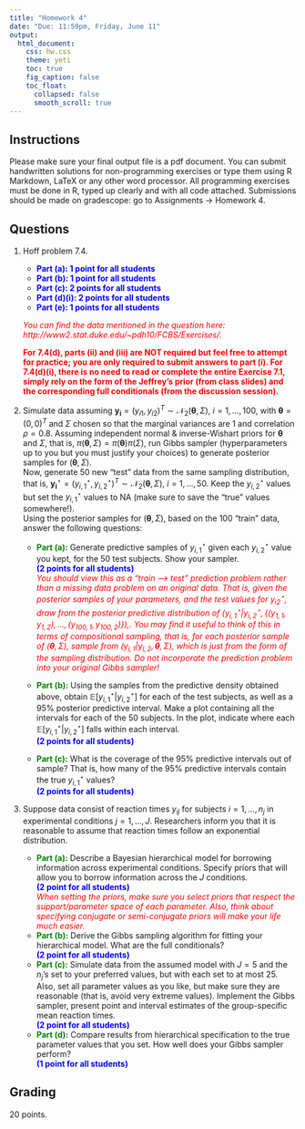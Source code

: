 ```yaml
---
title: "Homework 4"
date: "Due: 11:59pm, Friday, June 11"
output: 
  html_document: 
    css: hw.css
    theme: yeti
    toc: true
    fig_caption: false
    toc_float:
      collapsed: false
      smooth_scroll: true
---
```


## Instructions

Please make sure your final output file is a pdf document. You can submit handwritten solutions for non-programming exercises or type them using R Markdown, LaTeX or any other word processor. All programming exercises must be done in R, typed up clearly and with all code attached. Submissions should be made on gradescope: go to Assignments $\rightarrow$ Homework 4.

## Questions

1.  Hoff problem 7.4.
    + <font color="blue">**Part (a): 1 point for all students**</font>
    + <font color="blue">**Part (b): 1 point for all students**</font>
    + <font color="blue">**Part (c): 2 points for all students**</font>
    + <font color="blue">**Part (d)(i): 2 points for all students**</font>
    + <font color="blue">**Part (e): 1 points for all students**</font>

    <font color="red">*You can find the data mentioned in the question here: http://www2.stat.duke.edu/~pdh10/FCBS/Exercises/.* </font>
    
    <font color="red">**For 7.4(d), parts (ii) and (iii) are NOT required but feel free to attempt for practice; you are only required to submit answers to part (i). For 7.4(d)(i), there is no need to read or complete the entire Exercise 7.1, simply rely on the form of the Jeffrey's prior (from class slides) and the corresponding full conditionals (from the discussion session).**</font>

2. Simulate data assuming $\boldsymbol{y_i} = (y_{i1},y_{i2})^T \sim \mathcal{N}_2(\boldsymbol{\theta}, \Sigma)$, $i = 1, \ldots, 100$, with $\boldsymbol{\theta} = (0,0)^T$ and $\Sigma$ chosen so that the marginal variances are $1$ and correlation $\rho = 0.8$. Assuming independent normal & inverse-Wishart priors for $\boldsymbol{\theta}$ and $\Sigma$, that is, $\pi(\boldsymbol{\theta}, \Sigma) = \pi(\boldsymbol{\theta}) \pi(\Sigma)$, run Gibbs sampler (hyperparameters up to you but you must justify your choices) to generate posterior samples for $(\boldsymbol{\theta}, \Sigma)$.  
Now, generate 50 new "test" data from the same sampling distribution,  that is, $\boldsymbol{y_i}^\star = (y_{i,1}^\star,y_{i,2}^\star)^T \sim \mathcal{N}_2(\boldsymbol{\theta}, \Sigma)$, $i = 1, \ldots, 50$. Keep the $y_{i,2}^\star$ values but set the $y_{i,1}^\star$ values to NA (make sure to save the "true" values somewhere!).  
    Using the posterior samples for $(\boldsymbol{\theta}, \Sigma)$, based on the 100 "train" data, answer the following questions:
    + <font color="green">**Part (a):**</font> Generate predictive samples of $y_{i,1}^\star$ given each $y_{i,2}^\star$ value you kept, for the 50 test subjects. Show your sampler.  
    <font color="blue">**(2 points for all students)**</font>  
    <font color="red">*You should view this as a "train --> test" prediction problem rather than a missing data problem on an original data. That is, given the posterior samples of your parameters, and the test values for $y_{i2}^\star$, draw from the posterior predictive distribution of $(y_{i,1}^\star | y_{i,2}^\star, \{(y_{1,1},y_{1,2}), \ldots, (y_{100,1},y_{100,2})\})$,. You may find it useful to think of this in terms of compositional sampling, that is, for each posterior sample of $(\boldsymbol{\theta}, \Sigma)$, sample from $(y_{i,1} | y_{i,2}, \boldsymbol{\theta}, \Sigma)$, which is just from the form of the sampling distribution. Do not incorporate the prediction problem into your original Gibbs sampler!*</font>
      
    + <font color="green">**Part (b):**</font> Using the samples from the predictive density obtained above, obtain $\mathbb{E}[y_{i,1}^\star | y_{i,2}^\star]$ for each of the test subjects, as well as a 95% posterior predictive interval. Make a plot containing all the intervals for each of the 50 subjects. In the plot, indicate where each $\mathbb{E}[y_{i,1}^\star | y_{i,2}^\star]$ falls within each interval.  
    <font color="blue">**(2 points for all students)**</font>
    + <font color="green">**Part (c):**</font> What is the coverage of the 95% predictive intervals out of sample? That is, how many of the 95% predictive intervals contain the true $y_{i,1}^\star$ values?  
    <font color="blue">**(2 points for all students)**</font>


3. Suppose data consist of reaction times $y_{ij}$ for subjects $i = 1, \ldots, n_j$ in experimental conditions $j = 1, \ldots, J$. Researchers inform you that it is reasonable to assume that reaction times follow an exponential distribution.
    + <font color="green">**Part (a):**</font> Describe a Bayesian hierarchical model for borrowing information across experimental conditions. Specify priors that will allow you to borrow information across the $J$ conditions.  
    <font color="blue">**(2 point for all students)**</font>  
    <font color="red">*When setting the priors, make sure you select priors that respect the support/parameter space of each parameter. Also, think about specifying conjugate or semi-conjugate priors will make your life much easier.*</font>
    + <font color="green">**Part (b):**</font> Derive the Gibbs sampling algorithm for fitting your hierarchical model. What are the full conditionals?  
    <font color="blue">**(2 point for all students)**</font>
    + <font color="green">**Part (c):**</font> Simulate data from the assumed model with $J = 5$ and the $n_j$'s set to your preferred values, but with each set to at most 25. Also, set all parameter values as you like, but make sure they are reasonable (that is, avoid very extreme values). Implement the Gibbs sampler, present point and interval estimates of the group-specific mean reaction times.  
    <font color="blue">**(2 point for all students)**</font>
    + <font color="green">**Part (d):**</font> Compare results from hierarchical specification to the true parameter values that you set. How well does your Gibbs sampler perform?  
    <font color="blue">**(1 point for all students)**</font>
    

  
  
## Grading

20 points.
  